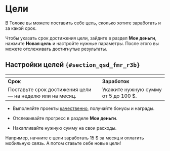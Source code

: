 # Цели

В Толоке вы можете поставить себе цель, сколько хотите заработать и за какой срок.

Чтобы указать срок достижения цели, зайдите в раздел **Мои деньги**, нажмите **Новая цель** и настройте нужные параметры. После этого вы можете отслеживать достигнутые результаты.

## Настройки целей `{#section_qsd_fmr_r3b}`
| <img src="https://tlkfrontprod.azureedge.net/portal-production/static/uploaded/images/1677847610319/1677847610319_original_svg.svg" alt="" /> | <img src="https://tlkfrontprod.azureedge.net/portal-production/static/uploaded/images/1677847609808/1677847609808_original_svg.svg" alt="" /> |
|----------------------------------------------------------|-------------------------------------|
| **Срок**                                                 | **Заработок**                       |
| Поставьте срок достижения цели — на неделю или на месяц. | Укажите нужную сумму от 5 до 100 $. |

- Выполняйте проекты [качественно](../tasks), получайте бонусы и награды.

- Отслеживайте прогресс в разделе **Мои деньги**.

- Накапливайте нужную сумму на свои расходы.

Например, начните с цели заработать 15 $ за месяц и оплатить мобильную связь. А потом ставьте себе новые цели!
